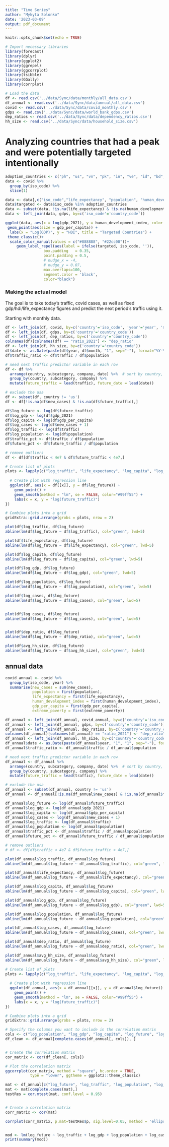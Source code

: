 ```yaml
---
title: "Time Series"
author: "Mykyta Solonko"
date: '2023-03-09'
output: pdf_document
---
```


```r
knitr::opts_chunk$set(echo = TRUE)

# Import necessary libraries
library(forecast)
library(dplyr)
library(ggplot2)
library(ggrepel)
library(ggcorrplot)
library(tsibble)
library(GGally)
library(corrplot)
```



```r
# Load the data
df <- read.csv('../data/Sync/data/monthly/all_data.csv')
df_annual <- read.csv('../data/Sync/data/annual/all_data.csv')
covid <- read.csv('../data/Sync/data/covid_monthly.csv')
gdps <- read.csv('../data/Sync/data/world_bank_gdps.csv')
dep_ratios <- read.csv('../data/Sync/data/dependency_ratios.csv')
hh_size <- read.csv('../data/Sync/data/household_size.csv')
```


# Analyzing countries that had a peak and were potentially targeted intentionally
```r
adoption_countries <- c("ph", "us", "vn", "pk", "in", "ve", "id", "bd", "bg", "np", "co", "ro", "mx", "ke")
data <- covid %>%
  group_by(iso_code) %>%
  slice(1)

data <- data[,c("iso_code","life_expectancy", "population", "human_development_index", "gdp_per_capita")]
data$targeted <- data$iso_code %in% adoption_countries
data <- subset(data, !is.na(life_expectancy) & !is.na(human_development_index) & !is.na(gdp_per_capita))
data <- left_join(data, gdps, by=c('iso_code'='country_code'))

```



```r
ggplot(data, aes(x = log(gdp_2021), y = human_development_index, color = targeted)) +
 geom_point(aes(size = gdp_per_capita)) +
  labs(x = "Log(GDP)", y = "HDI", title = "Targeted Countries") +
 theme_classic()+
  scale_color_manual(values = c("#888888", "#22cc00"))+
     geom_label_repel(aes(label = ifelse(targeted, iso_code, '')),
                 box.padding   = 0.35, 
                 point.padding = 0.5,
                 # nudge_x = -4,
                 # nudge_y = 0.07,
                 max.overlaps=100,
                 segment.color = 'black',
                 color="black")


```

### Making the actual model
The goal is to take today's traffic, covid cases, as well as fixed gdp/hdi/life_expectancy figures and predict the next period's traffic using it.

Starting with monthly data.
```r
df <- left_join(df, covid, by=c('country'='iso_code', 'year'='year', 'month'='month'))
df <- left_join(df, gdps, by=c('country'='country_code'))
df <- left_join(df, dep_ratios, by=c('country'='country_code'))
colnames(df)[colnames(df) == "ratio_2021"] <- "dep_ratio"
df <- left_join(df, hh_size, by=c('country'='country_code'))
df$date <- as.Date(paste(df$year, df$month, "1", sep="-"), format="%Y-%m-%d")
df$traffic_ratio <- df$traffic / df$population
```

```r
# need next traffic predictor variable in each row
df <- df %>% 
  arrange(country, subcategory, company, date) %>%  # sort by country, website, and date
  group_by(country, subcategory, company) %>%
  mutate(future_traffic = lead(traffic), future_date = lead(date))

# exclude the usa
df <- subset(df, country != 'us')
df <- df[!is.na(df$new_cases) & !is.na(df$future_traffic),]
```

```r
df$log_future <- log(df$future_traffic)
df$log_gdp <- log(df$gdp_2021)
df$log_capita <- log(df$gdp_per_capita)
df$log_cases <- log(df$new_cases + 1)
df$log_traffic <- log(df$traffic)
df$log_population <- log(df$population)
df$traffic_pct <- df$traffic / df$population
df$future_pct <- df$future_traffic / df$population

# remove outliers
df <- df[df$traffic < 4e7 & df$future_traffic < 4e7,]

```


```r
# Create list of plots
plots <- lapply(c("log_traffic", "life_expectancy", "log_capita", "log_gdp", "log_population", "log_cases"), function(x) {
  
  # Create plot with regression line
  ggplot(df, aes(x = df[[x]], y = df$log_future)) +
    geom_point() +
    geom_smooth(method = "lm", se = FALSE, color="#99ff55") +
    labs(x = x, y = "log(future_traffic)")
})

# Combine plots into a grid
gridExtra::grid.arrange(grobs = plots, nrow = 2)

```

```r
plot(df$log_traffic, df$log_future)
abline(lm(df$log_future ~ df$log_traffic), col="green", lwd=5)

plot(df$life_expectancy, df$log_future)
abline(lm(df$log_future ~ df$life_expectancy), col="green", lwd=5)

plot(df$log_capita, df$log_future)
abline(lm(df$log_future ~ df$log_capita), col="green", lwd=5)

plot(df$log_gdp, df$log_future)
abline(lm(df$log_future ~ df$log_gdp), col="green", lwd=5)

plot(df$log_population, df$log_future)
abline(lm(df$log_future ~ df$log_population), col="green", lwd=5)

plot(df$log_cases, df$log_future)
abline(lm(df$log_future ~ df$log_cases), col="green", lwd=5)


plot(df$log_cases, df$log_future)
abline(lm(df$log_future ~ df$log_cases), col="green", lwd=5)


plot(df$dep_ratio, df$log_future)
abline(lm(df$log_future ~ df$dep_ratio), col="green", lwd=5)

plot(df$avg_hh_size, df$log_future)
abline(lm(df$log_future ~ df$avg_hh_size), col="green", lwd=5)
```




## annual data
```r
covid_annual <- covid %>%
  group_by(iso_code, year) %>%
  summarise(new_cases = sum(new_cases),
            population = first(population),
            life_expectancy = first(life_expectancy),
            human_development_index = first(human_development_index),
            gdp_per_capita = first(gdp_per_capita),
            extreme_poverty = first(extreme_poverty))

df_annual <- left_join(df_annual, covid_annual, by=c('country'='iso_code', 'year'='year'))
df_annual <- left_join(df_annual, gdps, by=c('country'='country_code'))
df_annual <- left_join(df_annual, dep_ratios, by=c('country'='country_code'))
colnames(df_annual)[colnames(df_annual) == "ratio_2021"] <- "dep_ratio"
df_annual <- left_join(df_annual, hh_size, by=c('country'='country_code'))
df_annual$date <- as.Date(paste(df_annual$year, "1", "1", sep="-"), format="%Y-%m-%d")
df_annual$traffic_ratio <- df_annual$traffic / df_annual$population

# need next traffic predictor variable in each row
df_annual <- df_annual %>% 
  arrange(country, subcategory, company, date) %>%  # sort by country, website, and date
  group_by(country, subcategory, company) %>%
  mutate(future_traffic = lead(traffic), future_date = lead(date))

# exclude the usa
df_annual <- subset(df_annual, country != 'us')
df_annual <- df_annual[!is.na(df_annual$new_cases) & !is.na(df_annual$future_traffic),]

```


```r
df_annual$log_future <- log(df_annual$future_traffic)
df_annual$log_gdp <- log(df_annual$gdp_2021)
df_annual$log_capita <- log(df_annual$gdp_per_capita)
df_annual$log_cases <- log(df_annual$new_cases + 1)
df_annual$log_traffic <- log(df_annual$traffic)
df_annual$log_population <- log(df_annual$population)
df_annual$traffic_pct <- df_annual$traffic / df_annual$population
df_annual$future_pct <- df_annual$future_traffic / df_annual$population

# remove outliers
# df <- df[df$traffic < 4e7 & df$future_traffic < 4e7,]
```



```r
plot(df_annual$log_traffic, df_annual$log_future)
abline(lm(df_annual$log_future ~ df_annual$log_traffic), col="green", lwd=5)

plot(df_annual$life_expectancy, df_annual$log_future)
abline(lm(df_annual$log_future ~ df_annual$life_expectancy), col="green", lwd=5)

plot(df_annual$log_capita, df_annual$log_future)
abline(lm(df_annual$log_future ~ df_annual$log_capita), col="green", lwd=5)

plot(df_annual$log_gdp, df_annual$log_future)
abline(lm(df_annual$log_future ~ df_annual$log_gdp), col="green", lwd=5)

plot(df_annual$log_population, df_annual$log_future)
abline(lm(df_annual$log_future ~ df_annual$log_population), col="green", lwd=5)

plot(df_annual$log_cases, df_annual$log_future)
abline(lm(df_annual$log_future ~ df_annual$log_cases), col="green", lwd=5)

plot(df_annual$dep_ratio, df_annual$log_future)
abline(lm(df_annual$log_future ~ df_annual$dep_ratio), col="green", lwd=5)

plot(df_annual$avg_hh_size, df_annual$log_future)
abline(lm(df_annual$log_future ~ df_annual$avg_hh_size), col="green", lwd=5)
```

```r

# Create list of plots
plots <- lapply(c("log_traffic", "life_expectancy", "log_capita", "log_gdp", "log_population", "log_cases"), function(x) {
  
  # Create plot with regression line
  ggplot(df_annual, aes(x = df_annual[[x]], y = df_annual$log_future)) +
    geom_point() +
    geom_smooth(method = "lm", se = FALSE, color="#99ff55") +
    labs(x = x, y = "log(future_traffic)")
})

# Combine plots into a grid
gridExtra::grid.arrange(grobs = plots, nrow = 2)

```

```r
# Specify the columns you want to include in the correlation matrix
cols <- c("log_population", "log_gdp", "log_capita", "log_future", "log_traffic", "life_expectancy", "log_cases", "traffic_pct", "future_pct", "dep_ratio", "avg_hh_size")
df_clean <- df_annual[complete.cases(df_annual[, cols]), ]


# Create the correlation matrix
cor_matrix <- cor(df_clean[, cols])

# Plot the correlation matrix
ggcorrplot(cor_matrix, method = "square", hc.order = TRUE,
           type = "lower", ggtheme = ggplot2::theme_classic)
```

```r
mat <- df_annual[c("log_future", "log_traffic", "log_population", "log_cases", "log_gdp", "log_capita", "life_expectancy", "traffic_pct", "dep_ratio", "avg_hh_size")]
mat <- mat[complete.cases(mat),]
testRes = cor.mtest(mat, conf.level = 0.95)


# Create a correlation matrix
corr_matrix <- cor(mat)

corrplot(corr_matrix, p.mat=testRes$p, sig.level=0.05, method = 'ellipse', order = 'AOE', type = 'upper', insig='blank')



```

```r
mod <- lm(log_future ~ log_traffic + log_gdp + log_population + log_cases, data=df_annual)
print(summary(mod))
```